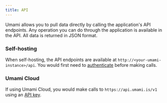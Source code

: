 ```yaml
---
title: API
---
```


Umami allows you to pull data directly by calling the application's API endpoints.
Any operation you can do through the application is available in the API. All data is returned in JSON format.

### Self-hosting

When self-hosting, the API endpoints are available at `http://<your-umami-instance>/api`. You would first need
to [authenticate](/docs/api/authentication) before making calls.

### Umami Cloud

If using Umami Cloud, you would make calls to `https://api.umami.is/v1` using an [API key](/docs/cloud/api-key).
